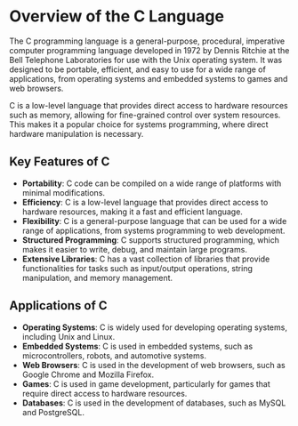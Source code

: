 # Overview of the C Language

The C programming language is a general-purpose, procedural, imperative computer programming language developed in 1972 by Dennis Ritchie at the Bell Telephone Laboratories for use with the Unix operating system. It was designed to be portable, efficient, and easy to use for a wide range of applications, from operating systems and embedded systems to games and web browsers.

C is a low-level language that provides direct access to hardware resources such as memory, allowing for fine-grained control over system resources. This makes it a popular choice for systems programming, where direct hardware manipulation is necessary.

## Key Features of C

- **Portability**: C code can be compiled on a wide range of platforms with minimal modifications.
- **Efficiency**: C is a low-level language that provides direct access to hardware resources, making it a fast and efficient language.
- **Flexibility**: C is a general-purpose language that can be used for a wide range of applications, from systems programming to web development.
- **Structured Programming**: C supports structured programming, which makes it easier to write, debug, and maintain large programs.
- **Extensive Libraries**: C has a vast collection of libraries that provide functionalities for tasks such as input/output operations, string manipulation, and memory management.

## Applications of C

- **Operating Systems**: C is widely used for developing operating systems, including Unix and Linux.
- **Embedded Systems**: C is used in embedded systems, such as microcontrollers, robots, and automotive systems.
- **Web Browsers**: C is used in the development of web browsers, such as Google Chrome and Mozilla Firefox.
- **Games**: C is used in game development, particularly for games that require direct access to hardware resources.
- **Databases**: C is used in the development of databases, such as MySQL and PostgreSQL.
